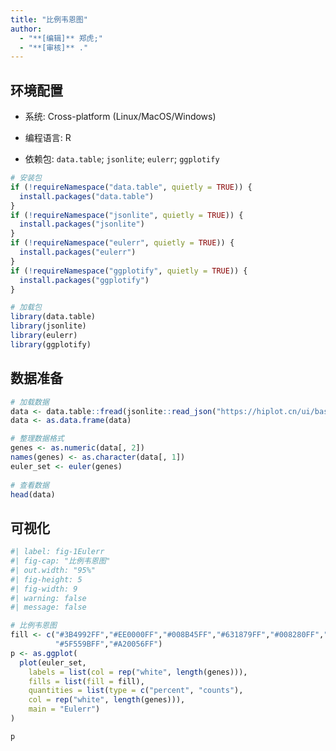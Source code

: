 ```yaml
---
title: "比例韦恩图"
author:
  - "**[编辑]** 郑虎;"
  - "**[审核]** ."
---
```


## 环境配置

-   系统: Cross-platform (Linux/MacOS/Windows)

-   编程语言: R

-   依赖包: `data.table`; `jsonlite`; `eulerr`; `ggplotify`

```r
# 安装包
if (!requireNamespace("data.table", quietly = TRUE)) {
  install.packages("data.table")
}
if (!requireNamespace("jsonlite", quietly = TRUE)) {
  install.packages("jsonlite")
}
if (!requireNamespace("eulerr", quietly = TRUE)) {
  install.packages("eulerr")
}
if (!requireNamespace("ggplotify", quietly = TRUE)) {
  install.packages("ggplotify")
}

# 加载包
library(data.table)
library(jsonlite)
library(eulerr)
library(ggplotify)
```

## 数据准备

```r
# 加载数据
data <- data.table::fread(jsonlite::read_json("https://hiplot.cn/ui/basic/eulerr/data.json")$exampleData$textarea[[1]])
data <- as.data.frame(data)

# 整理数据格式
genes <- as.numeric(data[, 2])
names(genes) <- as.character(data[, 1])
euler_set <- euler(genes)
  
# 查看数据
head(data)
```

## 可视化

```r
#| label: fig-1Eulerr
#| fig-cap: "比例韦恩图"
#| out.width: "95%"
#| fig-height: 5
#| fig-width: 9
#| warning: false
#| message: false

# 比例韦恩图
fill <- c("#3B4992FF","#EE0000FF","#008B45FF","#631879FF","#008280FF","#BB0021FF",
          "#5F559BFF","#A20056FF")
p <- as.ggplot(
  plot(euler_set,
    labels = list(col = rep("white", length(genes))),
    fills = list(fill = fill),
    quantities = list(type = c("percent", "counts"),
    col = rep("white", length(genes))),
    main = "Eulerr")
)

p
```

